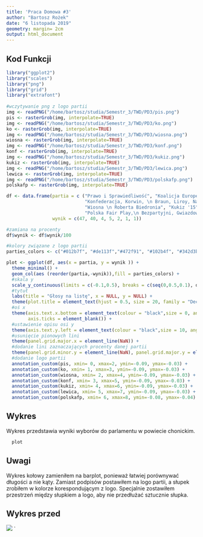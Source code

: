 ```yaml
---
title: 'Praca Domowa #3'
author: "Bartosz Rożek"
date: "6 listopada 2019"
geometry: margin= 2cm
output: html_document
---
```


## Kod Funkcji
```r
library("ggplot2")
library("scales")
library("png")
library("grid")
library("extrafont")
 
#wczytywanie png z logo partii
img <- readPNG("/home/bartosz/studia/Semestr_3/TWD/PD3/pis.png")
pis <- rasterGrob(img, interpolate=TRUE)
img <- readPNG("/home/bartosz/studia/Semestr_3/TWD/PD3/ko.png")
ko <- rasterGrob(img, interpolate=TRUE)
img <- readPNG("/home/bartosz/studia/Semestr_3/TWD/PD3/wiosna.png")
wiosna <- rasterGrob(img, interpolate=TRUE)
img <- readPNG("/home/bartosz/studia/Semestr_3/TWD/PD3/konf.png")
konf <- rasterGrob(img, interpolate=TRUE)
img <- readPNG("/home/bartosz/studia/Semestr_3/TWD/PD3/kukiz.png")
kukiz <- rasterGrob(img, interpolate=TRUE)
img <- readPNG("/home/bartosz/studia/Semestr_3/TWD/PD3/lewica.png")
lewica <- rasterGrob(img, interpolate=TRUE)
img <- readPNG("/home/bartosz/studia/Semestr_3/TWD/PD3/polskafp.png")
polskafp <- rasterGrob(img, interpolate=TRUE)

df <- data.frame(partia = c ("Prawo i Sprawiedliwość", "Koalicja Europejska \n (PO, PSL, SLD, .N, ZIELONI)", 
                             "Konfederacja, Korwin, \n Braun, Liroy, Narodowcy", 
                             "Wiosna \n Roberta Biedronia", "Kukiz '15", 
                             "Polska Fair Play,\n Bezpartyjni, Gwiazdowski", "Lewica Razem"),
                 wynik = c(47, 40, 4, 5, 2, 1, 1))

#zamiana na procenty
df$wynik <- df$wynik/100 

#kolory związane z logo partii
parties_colors <- c("#012b7f", "#de113f","#472f91", "#102b4f", "#342d3b", "#cf1c4e", "#ec3629")

plot <- ggplot(df, aes(x = partia, y = wynik )) +
  theme_minimal() +
  geom_col(aes (reorder(partia,-wynik)),fill = parties_colors) +
  #skala y
  scale_y_continuous(limits = c(-0.1,0.5), breaks = c(seq(0,0.5,0.1), df$wynik), labels = percent) +
  #tytuł
  labs(title = "Głosy na listę", x = NULL, y = NULL) +
  theme(plot.title = element_text(hjust = 0.5, size = 20, family = "Decima WE", face = "bold")) +
  #oś x
  theme(axis.text.x.bottom = element_text(colour = "black",size = 0, angle = 0),
        axis.ticks = element_blank()) +
  #ustawienie opisu osi y
  theme(axis.text.y.left = element_text(colour = "black",size = 10, angle = 0)) +
  #usunięcie pionowych lini
  theme(panel.grid.major.x = element_line(NaN)) +
  #dodanie lini zaznaczających procenty danej partii
  theme(panel.grid.minor.y = element_line(NaN), panel.grid.major.y = element_line(color = "grey", linetype = "longdash")) +
  #dodanie logo partii 
  annotation_custom(pis, xmin= 0, xmax=2, ymin=-0.09, ymax=-0.03) +
  annotation_custom(ko, xmin= 1, xmax=3, ymin=-0.09, ymax=-0.03) +
  annotation_custom(wiosna, xmin= 2, xmax=4, ymin=-0.09, ymax=-0.03) +
  annotation_custom(konf, xmin= 3, xmax=5, ymin=-0.09, ymax=-0.03) +
  annotation_custom(kukiz, xmin= 4, xmax=6, ymin=-0.09, ymax=-0.03) +
  annotation_custom(lewica, xmin= 5, xmax=7, ymin=-0.09, ymax=-0.03) +
  annotation_custom(polskafp, xmin= 6, xmax=8, ymin=-0.08, ymax=-0.04) 
```
## Wykres
Wykres przedstawia wyniki wyborów do parlamentu w powiecie chonickim.

```r
  plot


```

## Uwagi
Wykres kołowy zamieniłem na barplot, ponieważ łatwiej porównywać długości a nie kąty. Zamiast podpisów postawiłem na logo partii, a słupek zrobiłem w kolorze korespondującym z logo. Specjalnie zostawiłem przestrzeń między słupkiem a logo, aby nie przedłużać sztucznie słupka.

## Wykres przed
![](/home/bartosz/studia/Semestr_3/TWD/PD3/wykres.png)
`
